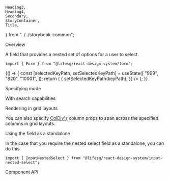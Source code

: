     Heading3,
    Heading4,
    Secondary,
    StoryContainer,
    Title,
} from "../../storybook-common";

<Meta title="Form/NestedSelect" component={Form.NestedSelect} />

<Title>Form.NestedSelect</Title>

<Secondary>Overview</Secondary>

A field that provides a nested set of options for a user to select.

```tsx
import { Form } from "@lifesg/react-design-system/form";
```

<Canvas>
    <Story name="NestedSelect">
        {() => {
            const [selectedKeyPath, setSelectedKeyPath] = useState([
                "999",
                "820",
                "10001",
            ]);
            return (
                <StoryContainer>
                    <Container>
                        <Form.NestedSelect
                            label="This is the nested select field"
                            options={options}
                        />
                        <Form.NestedSelect
                            label="This is prefilled with a selected option"
                            options={options}
                            selectedKeyPath={selectedKeyPath}
                            onSelectOption={(keyPath, value) => {
                                setSelectedKeyPath(keyPath);
                            }}
                        />
                        <Form.NestedSelect
                            label="This allows selection of categories"
                            options={options}
                            selectableCategory={true}
                        />
                        <Form.NestedSelect
                            label="This is the disabled state"
                            options={options}
                            disabled
                        />
                        <Form.NestedSelect
                            label="This is the readOnly state"
                            options={options}
                            readOnly
                        />
                        <Form.NestedSelect
                            label="This is the error state"
                            options={options}
                            errorMessage="Selection is required"
                        />
                    </Container>
                </StoryContainer>
            );
        }}
    </Story>
</Canvas>

<Heading3>Specifying mode</Heading3>

<Canvas>
    <Story name="Specifying mode">
        <StoryContainer>
            <Container>
                <Form.NestedSelect
                    label="With all (sub)categories expanded "
                    options={options}
                    mode="expand"
                />
                <Form.NestedSelect
                    label="With all (sub)categories collapsed "
                    options={options}
                    mode="collapse"
                />
            </Container>
        </StoryContainer>
    </Story>
</Canvas>

<Heading3>With search capabilities</Heading3>

<Canvas>
    <Story name="With search">
        <StoryContainer>
            <Container>
                <Form.NestedSelect
                    label="This has searchable options"
                    options={options}
                    enableSearch
                />
            </Container>
        </StoryContainer>
    </Story>
</Canvas>

<Heading3>Rendering in grid layouts</Heading3>

You can also specify [ColDiv's](/docs/getting-started-layout-column-divs--column-divs)
column props to span across the specified columns in grid layouts.

<Canvas>
    <Story
        name="Rendering in grid layout"
        parameters={{ layout: "fullscreen" }}
    >
        <Layout.Content type="grid" style={{ padding: "2rem" }}>
            <Form.NestedSelect
                label="A shorter form input"
                options={options}
                mobileCols={[1, 5]}
            />
            <Form.NestedSelect
                label="A longer form input"
                options={options}
                mobileCols={[1, 5]}
                tabletCols={[1, 9]}
            />
        </Layout.Content>
    </Story>
</Canvas>

<Heading3>Using the field as a standalone</Heading3>

In the case that you require the nested select field as a standalone, you can do this.

```tsx
import { InputNestedSelect } from "@lifesg/react-design-system/input-nested-select";
```

<Canvas>
    <Story name="Standalone usage">
        <StoryContainer>
            <Container>
                <InputNestedSelect options={options} placeholder="Select" />
            </Container>
        </StoryContainer>
    </Story>
</Canvas>

<Secondary>Component API</Secondary>

<PropsTable />
